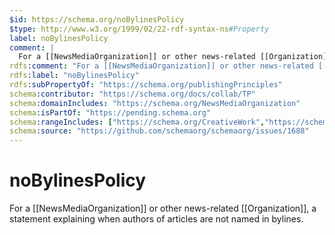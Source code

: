 ```yaml
---
$id: https://schema.org/noBylinesPolicy
$type: http://www.w3.org/1999/02/22-rdf-syntax-ns#Property
label: noBylinesPolicy
comment: |
  For a [[NewsMediaOrganization]] or other news-related [[Organization]], a statement explaining when authors of articles are not named in bylines.
rdfs:comment: "For a [[NewsMediaOrganization]] or other news-related [[Organization]], a statement explaining when authors of articles are not named in bylines."
rdfs:label: "noBylinesPolicy"
rdfs:subPropertyOf: "https://schema.org/publishingPrinciples"
schema:contributor: "https://schema.org/docs/collab/TP"
schema:domainIncludes: "https://schema.org/NewsMediaOrganization"
schema:isPartOf: "https://pending.schema.org"
schema:rangeIncludes: ["https://schema.org/CreativeWork","https://schema.org/URL"]
schema:source: "https://github.com/schemaorg/schemaorg/issues/1688"
---
```


# noBylinesPolicy

For a [[NewsMediaOrganization]] or other news-related [[Organization]], a statement explaining when authors of articles are not named in bylines.

